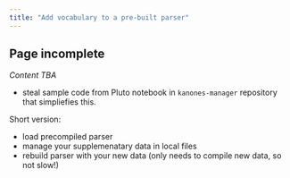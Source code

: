 ```yaml
---
title: "Add vocabulary to a pre-built parser"
---
```


::: {.callout-warning}
## Page incomplete

*Content TBA*
:::


- steal sample code from Pluto notebook in `kanones-manager` repository that simpliefies this.

Short version:

- load precompiled parser
- manage your supplemenatary data in local files
- rebuild parser with your new data (only needs to compile new data, so not slow!)